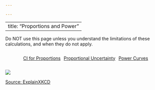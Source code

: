 ```yaml
---

---
```


---
title: "Proportions and Power"
---

::: callout-warning
Do NOT use this page unless you understand the limitations of these calculations, and when they do not apply.
:::

::: {style="display: flex; justify-content: center; gap: 10px;"}
<a href="https://lvr-explore.shinyapps.io/ShinyCIforProportion/" button type="button" class="btn btn-lg btn-info">CI for Proportions</button> </a>

<a href="https://lvr-explore.shinyapps.io/PropUncertainty/" button type="button" class="btn btn-lg btn-info">Proportional Uncertainty</button> </a>

<a href="https://lvr-explore.shinyapps.io/Power_Curves_Binomial_Prop/" button type="button" class="btn btn-lg btn-info">Power Curves</button> </a>
:::

![](images/p_values.png){fig-align="center"}

[Source: ExplainXKCD](https://www.explainxkcd.com/wiki/index.php/2048:_Curve-Fitting)

